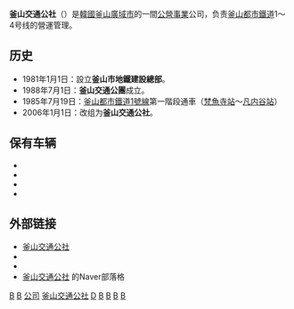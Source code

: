 {{NoteTA |G1=Transport |G2=Railway}}
{{Infobox company
| name = 釜山交通公社
| logo = 
| image = Busan Transportation Corporation.JPG
| type = [[国有企业|公營事業]]（未上市）
| foundation = 2006年1月1日
| parent = 
| location = {{KOR}}[[釜山廣域市|釜山廣域市]][[釜山镇区|釜山镇区]]{{link-ko|中央大路 (釜山-梁山)|중앙대로 (부산 양산)|中央大路}}644番街20
| key_people = 社長：{{link-ko|李鍾國|이종국 (1957년)}}
| industry = [[城市軌道交通|城市軌道交通]]
| num_employees = 3,869（2015.12）
| homepage = {{url|http://www.humetro.busan.kr/cht/main.do|釜山交通公社官網{{small|（繁中）}}}}
| name_en = Busan Transportation Corporation
| native_name = 부산교통공사
| native_name_lang = ko
| services = [[釜山都市鐵道|釜山都市鐵道]]、{{link-ko|釜山市內公車|부산광역시의 시내버스}}
| predecessor = 釜山交通公團
| image_caption = 釜山交通公社總部
| assets = [[韓圓|₩]] 4,284,383,270,684（2015.12）
}}
{{Infobox Korean name
| hangul = 부산교통공사
| hanja = 釜山交通公社
| rr = Busan Gyotong Gongsa
| mr = Pusan Kyot'ong Kongsa
}}

'''釜山交通公社'''（{{kor|諺=부산교통공사|漢=釜山交通公社|羅=Busan Gyotong Gongsa|f=y}}）是[[大韩民国|韓國]][[釜山廣域市|釜山廣域市]]的一間[[国有企业|公營事業]]公司，负责[[釜山都市鐵道|釜山都市鐵道]]1～4号线的營運管理。

==历史==
*1981年1月1日：設立'''釜山市地鐵建設總部'''。
*1988年7月1日：'''釜山交通公團'''成立。
*1985年7月19日：[[釜山都市鐵道1號線|釜山都市鐵道1號線]]第一階段通車（[[梵魚寺站|梵魚寺站]]～[[凡内谷站|凡内谷站]]）
*2006年1月1日：改组为'''釜山交通公社'''。

==保有车辆==
*{{tsl|kr|부산교통공사 1000호대 전동차|釜山交通公社1000系電聯車}}
*{{link-ko|釜山交通公社2000系電聯車|부산교통공사 2000호대 전동차}}
*{{link-ko|釜山交通公社3000系電聯車|부산교통공사 3000호대 전동차}}
*{{link-ko|釜山交通公社4000系電聯車|부산교통공사 4000호대 전동차}}

== 外部链接 ==
*[http://www.humetro.busan.kr 釜山交通公社] {{Wayback|url=http://www.humetro.busan.kr/ |date=20200725150329 }}{{ko}}{{en}}{{zh-tw}}{{zh-cn}}{{ja}}
*{{facebook|busanhumetro|釜山交通公社}}
*{{Twitter|BusanHumetro|釜山交通公社}}
*[http://blog.naver.com/humetrobusan 釜山交通公社] {{Wayback|url=http://blog.naver.com/humetrobusan |date=20171017152536 }}的Naver部落格
{{大韓民國鐵道企業}}
{{Portal bar|韓國|釜山|政府|交通|鐵路|城市軌道交通|企業}}
[[Category:1981年成立的公司|B]]
[[Category:1981年韓國建立|B]]
[[Category:釜山都市鐵道|公司]]
[[Category:釜山交通公社|]]
[[Category:釜山廣域市政府|D]]
[[Category:釜山廣域市市有資產|B]]
[[Category:韓國公營事業|B]]
[[Category:韓國鐵路公司|B]]
[[Category:總部位於釜山鎮區的工商業機構|B]]